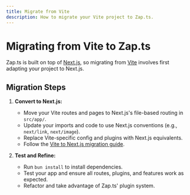```yaml
---
title: Migrate from Vite
description: How to migrate your Vite project to Zap.ts.
---
```

# Migrating from Vite to Zap.ts

Zap.ts is built on top of [Next.js](https://nextjs.org/), so migrating from [Vite](https://vitejs.dev/) involves first adapting your project to Next.js.

## Migration Steps

1. **Convert to Next.js:**
	- Move your Vite routes and pages to Next.js's file-based routing in `src/app/`.
	- Update your imports and code to use Next.js conventions (e.g., `next/link`, `next/image`).
	- Replace Vite-specific config and plugins with Next.js equivalents.
	- Follow the [Vite to Next.js migration guide](https://nextjs.org/docs/app/guides/migrating/from-vite).

2. **Test and Refine:**
	- Run `bun install` to install dependencies.
	- Test your app and ensure all routes, plugins, and features work as expected.
	- Refactor and take advantage of Zap.ts' plugin system.
